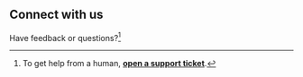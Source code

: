::: {.column-screen}

## Connect with us

Have feedback or questions?^[To get help from a human, [**open a support ticket**](/support/support.qmd#open-a-support-ticket).] 

:::
